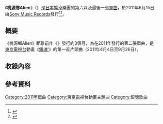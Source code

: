 {{noteTA
|G1==Music
}}
{{Infobox Single
| Name        = 桃源鄉Alien
| Artist      = {{lj|serial TV drama|serial TV drama}}
| Album       = Power Spot
| Cover       = Tougenkyou Alien.jpg
| B-side      = LEMON<br>桃源鄉Alien (anime ver.)
| Released    = {{start date|2011|06|15}}
| Format      = [[單曲|單曲CD]]<br/>[[數位音樂下載|數位音樂下載]]
| Recorded    = 2011年<br/>{{JPN}}
| Genre       = [[搖滾樂|搖滾]]、[[J-POP|J-POP]]（[[動畫歌曲|動畫歌曲]]）
| Length      = 17:11
| Label       = [[Sony_Music_Records|Sony Music Records]]
| Writer      = 稻増五生（桃源鄉Alien）<br/>鴇崎智史（LEMON）
| Producer    = 
| Certification  = * 金（單曲，[[日本唱片協會|日本唱片協會]]）
| Chart position = * 周榜第22位（[[Oricon公信榜|Oricon]]）<ref name="os">{{cite web|url=https://www.oricon.co.jp/prof/416111/products/915169/1/|title=桃源郷エイリアン serial TV drama|work=[[Oricon公信榜|Oricon]]|accessdate=2020-11-28|archive-date=2020-12-06|archive-url=https://web.archive.org/web/20201206233817/https://www.oricon.co.jp/prof/416111/products/915169/1/|dead-url=no}}</ref>
* 登場回數5回（Oricon）<ref name="os" />
* 73位（[[日本百強單曲榜|日本百強單曲榜]]）
* 22位（日本單曲實體銷售排行榜）
* 5位（動畫歌曲排行榜）
| Last single ={{lang|ja|愛が止まらない-Turn It Into Love-}}<br />（2011年）
| This single = '''桃源鄉Alien'''<br />（2011年） 
| Next single = 
| Misc = 
}}

《'''桃源鄉Alien'''》（{{lang-ja|桃源郷エイリアン}}）是[[日本|日本]]搖滾樂團{{lj|serial TV drama|serial TV drama}}的第六以及最後一張[[單曲|單曲]]，於2011年6月15日由[[Sony_Music_Records|Sony Music Records]]發行<ref>{{cite web|url=https://www.yesasia.com/global/桃源鄉-alien-普通版-日本版/1024254161-0-0-0-zh_TW/info.html|title=桃源鄉 Alien (普通版)(日本版)|website=YesAsia|accessdate=2020-11-30|archive-date=2020-12-12|archive-url=https://web.archive.org/web/20201212204134/https://www.yesasia.com/global/%E6%A1%83%E6%BA%90%E9%84%89-alien-%E6%99%AE%E9%80%9A%E7%89%88-%E6%97%A5%E6%9C%AC%E7%89%88/1024254161-0-0-0-zh_TW/info.html|dead-url=no}}</ref><ref>{{cite web|url=https://www.cdjournal.com/main//news/serial-tv-drama/38857|title=『銀魂』主題歌まもなく発売！ serial TV dramaがニコ生初登場|website=CD Journal|date=2011-06-13|accessdate=2020-11-30|archive-date=2020-12-13|archive-url=https://web.archive.org/web/20201213045434/https://www.cdjournal.com/main//news/serial-tv-drama/38857|dead-url=no}}</ref>。

== 概要 ==
《桃源鄉Alien》距離前作《{{lang|ja|愛が止まらない-Turn It Into Love-}}》發行約3個月，為{{lj|serial TV drama|serial TV drama}}在2011年發行的第二張單曲，是[[東京電視台|東京電視台]]動畫《[[銀魂_(動畫)|銀魂']]》的第一首片頭曲（2011年4月4日至9月26日）。

== 收錄內容 ==
{{tracklist
| headline        = CD
| writing_credits = 
| arranger_credits= 
| extra_column    = 
| title1          = 桃源鄉Alien
| lyrics1         = 稻増五生
| music1          = 新井弘毅
| arranger1       = serial TV drama
| extra1          = 
| length1         = 5:07
| title2          = LEMON
| lyrics2         = 鴇崎智史
| music2          = 新井弘毅
| arranger2       = serial TV drama
| length2         = 5:28
| title3          = 桃源鄉Alien (anime ver.)
| lyrics3         = 稻増五生
| music3          = 新井弘毅
| arranger3       = serial TV drama
| length3         = 1:35
| title4          = 桃源鄉Alien -instrumental-
| lyrics4         = 
| music4          = 
| arranger4       = 
| extra4          = 
| length4         = 5:01
| total_length    = 17:11
}}

== 參考資料 ==
{{Reflist}}

{{銀魂主題曲}}
[[Category:2011年單曲|Category:2011年單曲]]
[[Category:東京電視台動畫主題曲|Category:東京電視台動畫主題曲]]
[[Category:銀魂歌曲|Category:銀魂歌曲]]